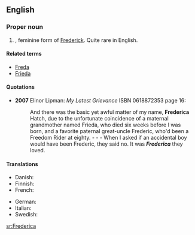 ==English==

===Proper noun===
{{en-proper noun}}

# {{given name|female}}, feminine form of [[Frederick]]. Quite rare in English.

====Related terms====
*[[Freda]]
*[[Frieda]]

====Quotations====
* '''2007''' Elinor Lipman: ''My Latest Grievance'' ISBN 0618872353 page 16:
*: And there was the basic yet awful matter of my name, '''Frederica''' Hatch, due to the unfortunate coincidence of a maternal grandmother named Frieda, who died six weeks before I was born, and a favorite paternal great-uncle Frederic, who'd been a Freedom Rider at eighty. - - - When I asked if an accidental boy would have been Frederic, they said no. It was '''''Frederica''''' they loved.

====Translations====
{{trans-top|female given name}}
*Danish: {{t|da|Frederikke}}
*Finnish: {{t|fi|Riikka}}
*French: {{t|fr|Frédérique}}
{{trans-mid}}
* German: {{t|de|Friederike}}
* Italian: {{t|it|Federica}}
* Swedish: {{t|sv|Fredrika}}
{{trans-bottom}}

[[sr:Frederica]]